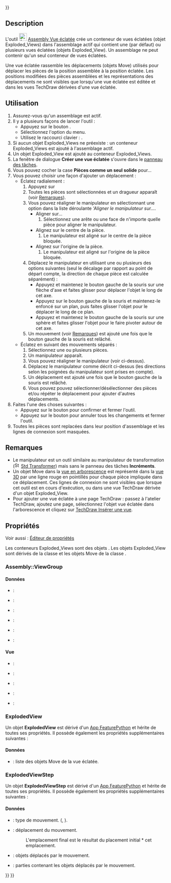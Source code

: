 <languages/>

{{UnfinishedDocu{{#translation:}}}}

{{Docnav/fr
|[[Assembly_SolveAssembly/fr|Résoudre un assemblage]]
|[[Assembly_CreateSimulation/fr|Simulation]]
|[[Assembly_Workbench/fr|Atelier Assembly]]
|IconL=Assembly_SolveAssembly.svg
|IconR=Assembly_CreateSimulation.svg
|IconC=Workbench_Assembly.svg
}}

{{GuiCommand/fr
|Name=Assembly CreateView
|Name/fr=Assembly Vue éclatée
|MenuLocation=Assemblage → Créer une vue éclatée
|Workbenches=[[Assembly_Workbench/fr|Assembly]]
|Shortcut={{KEY|E}}
|Version=1.0
|SeeAlso=
}}

==Description==

L'outil [[Image:Assembly_CreateView.svg|24px]] [[Assembly_CreateView/fr|Assembly Vue éclatée]] crée un conteneur de vues éclatées (objet Exploded_Views) dans l'assemblage actif qui contient une (par défaut) ou plusieurs vues éclatées (objets Exploded_View). Un assemblage ne peut contenir qu'un seul conteneur de vues éclatées.

Une vue éclatée rassemble les déplacements (objets Move) utilisés pour déplacer les pièces de la position assemblée à la position éclatée. Les positions modifiées des pièces assemblées et les représentations des déplacements ne sont visibles que lorsqu'une vue éclatée est éditée et dans les vues TechDraw dérivées d'une vue éclatée.

<span id="Usage"></span>
==Utilisation==

# Assurez-vous qu'un assemblage est actif.
# Il y a plusieurs façons de lancer l'outil :
#* Appuyez sur le bouton {{Button|[[Image:Assembly_CreateView.svg|16px]] [[Assembly_CreateView/fr|Créer une vue éclatée]]}}.
#* Sélectionnez l'option {{MenuCommand|Assemblage → [[Image:Assembly_CreateView.svg|16px]] Créer une vue éclatée}} du menu.
#* Utilisez le raccourci clavier : {{KEY|E}}.
# Si aucun objet Exploded_Views ne préexiste : un conteneur Exploded_Views est ajouté à l'assemblage actif.
# Un objet Exploded_View est ajouté au conteneur Exploded_Views.
# La fenêtre de dialogue '''Créer une vue éclatée''' s'ouvre dans le [[Task_panel/fr|panneau des tâches]].
# Vous pouvez cocher la case '''Pièces comme un seul solide''' pour...
# Vous pouvez choisir une façon d'ajouter un déplacement :
#* Éclatez radialement :
#*# Appuyez sur {{Button|Éclater radialement}}
#*# Toutes les pièces sont sélectionnées et un dragueur apparaît (voir [[##Remarques|Remarques]]).
#*# Vous pouvez réaligner le manipulateur en sélectionnant une option dans la liste déroulante '''Aligner le manipulateur sur...''.
#*#* Aligner sur...
#*#*# Sélectionnez une arête ou une face de n'importe quelle pièce pour aligner le manipulateur.
#*#* Alignez sur le centre de la pièce.
#*#*# Le manipulateur est aligné sur le centre de la pièce bloquée.
#*#* Alignez sur l'origine de la pièce.
#*#*# Le manipulateur est aligné sur l'origine de la pièce bloquée.
#*# Déplacez le manipulateur en utilisant une ou plusieurs des options suivantes (seul le décalage par rapport au point de départ compte, la direction de chaque pièce est calculée séparément) :
#*#* Appuyez et maintenez le bouton gauche de la souris sur une flèche d'axe et faites glisser pour déplacer l'objet le long de cet axe.
#*#* Appuyez sur le bouton gauche de la souris et maintenez-le enfoncé sur un plan, puis faites glisser l'objet pour le déplacer le long de ce plan.
#*#* Appuyez et maintenez le bouton gauche de la souris sur une sphère et faites glisser l'objet pour le faire pivoter autour de cet axe.
#*# Un mouvement (voir [[##Remarques|Remarques]]) est ajouté une fois que le bouton gauche de la souris est relâché.
#* Éclatez en suivant des mouvements séparés :
#*# Sélectionnez une ou plusieurs pièces.
#*# Un manipulateur apparaît.
#*# Vous pouvez réaligner le manipulateur (voir ci-dessus).
#*# Déplacez le manipulateur comme décrit ci-dessus (les directions selon les poignées du manipulateur sont prises en compte).
#*# Un déplacement est ajouté une fois que le bouton gauche de la souris est relâché.
#*# Vous pouvez pouvez sélectionner/désélectionner des pièces et/ou répéter le déplacement pour ajouter d'autres déplacements.
# Faites l'une des choses suivantes :
#* Appuyez sur le bouton {{Button|OK}} pour confirmer et fermer l'outil.
#* Appuyez sur le bouton {{Button|Annuler}} pour annuler tous les changements et fermer l'outil.
# Toutes les pièces sont replacées dans leur position d'assemblage et les lignes de connexion sont masquées.

<span id="Notes"></span>
==Remarques==

* Le manipulateur est un outil similaire au manipulateur de transformation ([[Image:Std_TransformManip.svg|16px]] [[Std_TransformManip/fr|Std Transformer]]) mais sans le panneau des tâches '''Incréments'''.
* Un objet Move dans la [[Tree_view/fr|vue en arborescence]] est représenté dans la [[3D_view/fr|vue 3D]] par une ligne rouge en pointillés pour chaque pièce impliquée dans ce déplacement. Ces lignes de connexion ne sont visibles que lorsque cet outil est en cours d'exécution, ou dans une vue TechDraw dérivée d'un objet Exploded_View.
* Pour ajouter une vue éclatée à une page TechDraw : passez à l'atelier TechDraw, ajoutez une page, sélectionnez l'objet vue éclatée dans l'arborescence et cliquez sur [[TechDraw_View/fr|TechDraw Insérer une vue]].

<span id="Properties"></span>
==Propriétés==

Voir aussi : [[Property_editor/fr|Éditeur de propriétés]]

Les conteneurs Exploded_Views sont des objets {{Incode|Assembly::ViewGroup}}. Les objets Exploded_View sont dérivés de la classe {{Incode|ExplodedView}} et les objets Move de la classe {{Incode|ExplodedViewStep}}.

===Assembly::ViewGroup===

<span id="Data"></span>
====Données====

{{TitleProperty|Base}}

* {{PropertyData|Label|String}} :
* {{PropertyData|Label2|String|Hidden}} :
* {{PropertyData|Expression Engine|ExpressionEngine|Hidden}} :
* {{PropertyData|Visibility|Bool|Hidden}} :
* {{PropertyData|Group|LinkList}} :
* {{PropertyData|_ Group Touched|Bool|Hidden}} :

<span id="View"></span>
====Vue====

{{TitleProperty|Display Options}}

* {{PropertyView|Display Mode|Enumeration}} :
* {{PropertyView|Show In Tree|Bool}} :
* {{PropertyView|Visibility|Bool}} :

{{TitleProperty|Selection}}

* {{PropertyView|On Top When Selected|Enumeration}} :
* {{PropertyView|Selection Style|Enumeration}} :

===ExplodedView===

Un objet '''ExplodedView''' est dérivé d'un [[App_FeaturePython/fr|App FeaturePython]] et hérite de toutes ses propriétés. Il possède également les propriétés supplémentaires suivantes :

<span id="Data"></span>
====Données====

{{TitleProperty|Exploded View}}

* {{PropertyData|Moves|LinkList}} : liste des objets Move de la vue éclatée.

===ExplodedViewStep===

Un objet '''ExplodedViewStep''' est dérivé d'un [[App_FeaturePython/fr|App FeaturePython]] et hérite de toutes ses propriétés. Il possède également les propriétés supplémentaires suivantes :

<span id="Data"></span>
====Données====

{{TitleProperty|Exploded Move}}

* {{PropertyData|Move Type|Enumeration}} : type de mouvement. ({{Value|Normal}}, {{Value|Radial}}).
* {{PropertyData|Movement Transform|Placement}} : déplacement du mouvement.
*: L'emplacement final est le résultat du placement initial * cet emplacement.
* {{PropertyData|Obj Names|StringList}} : objets déplacés par le mouvement.
* {{PropertyData|Parts|LinkList}} : parties contenant les objets déplacés par le mouvement.


{{Docnav/fr
|[[Assembly_SolveAssembly/fr|Résoudre un assemblage]]
|[[Assembly_CreateSimulation/fr|Simulation]]
|[[Assembly_Workbench/fr|Atelier Assembly]]
|IconL=Assembly_SolveAssembly.svg
|IconR=Assembly_CreateSimulation.svg
|IconC=Workbench_Assembly.svg
}}

{{Assembly_Tools_navi{{#translation:}}}}
{{Userdocnavi{{#translation:}}}}